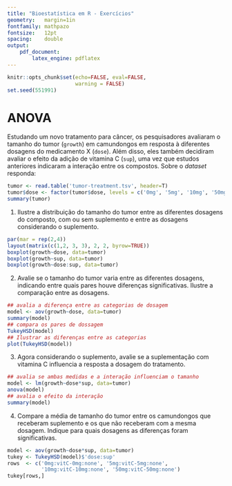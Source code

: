 ```yaml
---
title: "Bioestatística em R - Exercícios"
geometry:   margin=1in
fontfamily: mathpazo
fontsize:   12pt
spacing:    double
output:
    pdf_document:
        latex_engine: pdflatex
---
```


```r
knitr::opts_chunk$set(echo=FALSE, eval=FALSE,
                      warning = FALSE)
set.seed(551991)
```

\begin{itemize}
    \item[] \makebox[2cm]{Nome:\hfill}      \line(1,0){250}
    \item[] \makebox[2cm]{Data:\hfill}      \line(1,0){250}
    \item[] \makebox[2cm]{Matricula:\hfill} \line(1,0){250}
\end{itemize}

# ANOVA

Estudando um novo tratamento para câncer, os pesquisadores avaliaram o
tamanho do tumor (`growth`) em camundongos em resposta à diferentes
dosagens do medicamento X (`dose`). Além disso, eles também decidiram
avaliar o efeito da adição de vitamina C (`sup`), uma vez que estudos
anteriores indicaram a interação entre os compostos. Sobre o *dataset*
responda:

```r
tumor <- read.table('tumor-treatment.tsv', header=T)
tumor$dose <- factor(tumor$dose, levels = c('0mg', '5mg', '10mg', '50mg'))
summary(tumor)
```

1. Ilustre a distribuição do tamanho do tumor entre as diferentes
   dosagens do composto, com ou sem suplemento e entre as dosagens
   considerando o suplemento.

```r
par(mar = rep(2,4))
layout(matrix(c(1,2, 3, 3), 2, 2, byrow=TRUE))
boxplot(growth~dose, data=tumor)
boxplot(growth~sup, data=tumor)
boxplot(growth~dose:sup, data=tumor)
```

2. Avalie se o tamanho do tumor varia entre as diferentes dosagens,
   indicando entre quais pares houve diferenças significativas. Ilustre
   a comparação entre as dosagens.

```r
## avalia a diferença entre as categorias de dosagem
model <- aov(growth~dose, data=tumor)
summary(model)
## compara os pares de dossagem
TukeyHSD(model)
## Ilustrar as diferenças entre as categorias
plot(TukeyHSD(model))
```

3. Agora considerando o suplemento, avalie se a suplementação com
   vitamina C influencia a resposta a dosagem do tratamento.

```r
## avalia se ambas medidas e a interação influenciam o tamanho
model <- lm(growth~dose*sup, data=tumor)
anova(model)
## avalia o efeito da interação
summary(model)
```

4. Compare a média de tamanho do tumor entre os camundongos que
   receberam suplemento e os que não receberam com a mesma dosagem.
   Indique para quais dosagens as diferenças foram significativas.

```r
model <- aov(growth~dose*sup, data=tumor)
tukey <- TukeyHSD(model)$'dose:sup'
rows  <- c('0mg:vitC-0mg:none', '5mg:vitC-5mg:none',
           '10mg:vitC-10mg:none', '50mg:vitC-50mg:none')
tukey[rows,]
```
